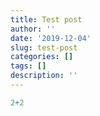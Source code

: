 ```yaml
---
title: Test post
author: ''
date: '2019-12-04'
slug: test-post
categories: []
tags: []
description: ''
---
```


```r

2+2
```